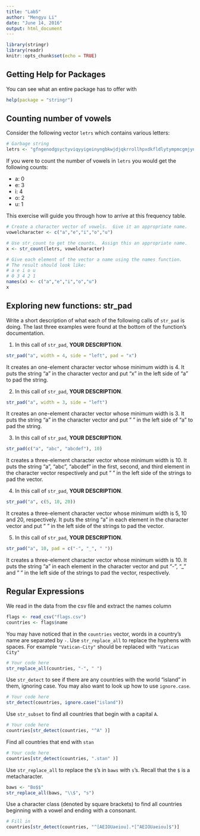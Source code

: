 ```yaml
---
title: "Lab5"
author: "Mengyu Li"
date: "June 14, 2016"
output: html_document
---
```


```r
library(stringr)
library(readr)
knitr::opts_chunk$set(echo = TRUE)
```

## Getting Help for Packages

You can see what an entire package has to offer with
```r
help(package = "stringr")
```


## Counting number of vowels

Consider the following vector `letrs` which contains various letters:
```r
# Garbage string
letrs <- "gfngenodgsyctyviqyyigeinyngbkwjdjqkrrollhpxdkfldlytympmcgmjynihusebtq"
```

If you were to count the number of vowels in `letrs` you would get the following counts:

- a: 0
- e: 3
- i: 4
- o: 2
- u: 1

This exercise will guide you through how to arrive at this frequency table.

```r
# Create a character vector of vowels.  Give it an appropriate name.
vowelcharacter <- c("a","e","i","o","u")

# Use str_count to get the counts.  Assign this an appropriate name.
x <- str_count(letrs, vowelcharacter)

# Give each element of the vector a name using the names function.
# The result should look like:
# a e i o u
# 0 3 4 2 1
names(x) <- c("a","e","i","o","u")
x
```

## Exploring new functions: str_pad
Write a short description of what each of the following calls of `str_pad` is doing.  The last three examples were found at the bottom of the function's documentation.

1. In this call of `str_pad`, __YOUR DESCRIPTION__.
```r
str_pad("a", width = 4, side = "left", pad = "x")
```
It creates an one-element character vector whose minimum width is 4. It puts the string "a" in the character vector and put "x" in the left side of "a" to pad the string.

2. In this call of `str_pad`, __YOUR DESCRIPTION__.
```r
str_pad("a", width = 3, side = "left")
```
It creates an one-element character vector whose minimum width is 3. It puts the string "a" in the character vector and put " " in the left side of "a" to pad the string.

3. In this call of `str_pad`, __YOUR DESCRIPTION__.
```r
str_pad(c("a", "abc", "abcdef"), 10)
```
It creates a three-element character vector whose minimum width is 10. It puts the string "a", "abc", "abcdef" in the first, second, and third element in the character vector respectively and put " " in the left side of the strings to pad the vector.

4. In this call of `str_pad`, __YOUR DESCRIPTION__.
```r
str_pad("a", c(5, 10, 20))
```
It creates a three-element character vector whose minimum width is 5, 10 and 20, respectively. It puts the string "a" in each element in the character vector and put " " in the left side of the strings to pad the vector.

5. In this call of `str_pad`, __YOUR DESCRIPTION__.
```r
str_pad("a", 10, pad = c("-", "_", " "))
```
It creates a three-element character vector whose minimum width is 10. It puts the string "a" in each element in the character vector and put "-", "_" and " " in the left side of the strings to pad the vector, respectively.




## Regular Expressions

We read in the data from the csv file and extract the names column
```r
flags <- read_csv("flags.csv")
countries <- flags$name
```

You may have noticed that in the `countries` vector, words in a country's name are separated by `-`.  Use `str_replace_all` to replace the hyphens with spaces.  For example `"Vatican-City"` should be replaced with `"Vatican City"`

```r
# Your code here
str_replace_all(countries, "-", " ")
```

Use `str_detect` to see if there are any countries with the world "island" in them, ignoring case.  You may also want to look up how to use `ignore.case`.

```r
# Your code here
str_detect(countries, ignore.case("island"))
```

Use `str_subset` to find all countries that begin with a capital `A`.
```r
# Your code here
countries[str_detect(countries, "^A" )] 
```

Find all countries that end with `stan`
```r
# Your code here
countries[str_detect(countries, ".stan" )] 
```

Use `str_replace_all` to replace the `$`'s in `baws` with `s`'s.  Recall that the `$` is a metacharacter.
```r
baws <- "Bo$$"
str_replace_all(baws, "\\$", "s")
```

Use a character class (denoted by square brackets) to find all countries beginning with a vowel and ending with a consonant.
```r
# Fill in
countries[str_detect(countries, "^[AEIOUaeiou].*[^AEIOUaeiou]$")]
```




